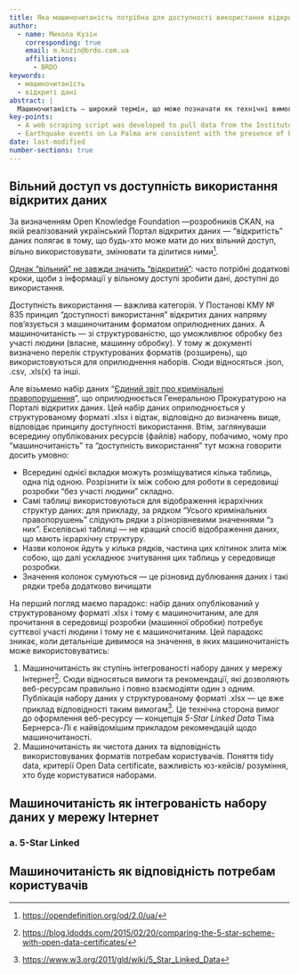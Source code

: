 ```yaml
---
title: Яка машиночитаність потрібна для доступності використання відкритих даних
author:
  - name: Микола Кузін
    corresponding: true
    email: m.kuzin@brdo.com.ua
    affiliations:
      - BRDO
keywords:
  - машиночитаність
  - відкриті дані
abstract: |
  Машиночитаність — широкий термін, що може позначати як технічні вимоги до оформлення веб-ресурсів (як 5-Star Linked Data), що уможливлює їхню автоматизовану взаємодію в мережі Інтернет, так і доступність автоматизованої обробки з боку кінцевих користувачів. За кожним з цих значень стоять різні стандарти та практики — і ці значення слід розрізняти між собою, готуючи набори відкритих даних до публікації. 
key-points:
  - A web scraping script was developed to pull data from the Instituto Geogràphico Nacional into a machine-readable form for analysis
  - Earthquake events on La Palma are consistent with the presence of both mantle and crustal reservoirs.
date: last-modified
number-sections: true
---
```


## Вільний доступ vs доступність використання відкритих даних

За визначенням Open Knowledge Foundation —розробників CKAN, на якій реалізований український Портал відкритих даних — "відкритість" даних полягає в тому, що будь-хто може мати до них вільний доступ, вільно використовувати, змінювати та ділитися ними[^1].

[^1]: <https://opendefinition.org/od/2.0/ua/>

[Однак "вільний" не завжди значить "відкритий"](https://aims.gitbook.io/open-data-mooc/unit-1-open-data-principles/lesson-1.1-what-is-open-data#id-5.-challenges): часто потрібні додаткові кроки, щоби з інформації у вільному доступі зробити дані, доступні до використання.

Доступність використання — важлива категорія. У Постанові КМУ № 835 принцип "доступності використання" відкритих даних напряму пов'язується з машиночитаним форматом оприлюднених даних. А машиночитаність — зі структурованістю, що уможливлює обробку без участі людини (власне, машинну обробку). У тому ж документі визначено перелік структурованих форматів (розширень), що використовуються для оприлюднення наборів. Сюди відносяться .json, .csv, .xls(x) та інші.

Але візьмемо набір даних "[Єдиний звіт про кримінальні правопорушення](https://data.gov.ua/dataset/8b9b1677-2407-454a-bfa7-76eb638c0ea1)", що оприлюднюється Генеральною Прокуратурою на Порталі відкритих даних. Цей набір даних оприлюднюється у структурованому форматі .xlsx і відтак, відповідно до визначень вище, відповідає принципу доступності використання. Втім, заглянуваши всередину опублікованих ресурсів (файлів) набору, побачимо, чому про "машиночитаність" та "доступність використання" тут можна говорити досить умовно:

-   Всередині однієї вкладки можуть розміщуватися кілька таблиць, одна під одною. Розрізнити їх між собою для роботи в середовищі розробки "без участі людини" складно.
-   Самі таблиці використовуються для відображення ієрархічних структур даних: для прикладу, за рядком "Усього кримінальних правопорушень" слідують рядки з різнорівневими значеннями "з них". Екселівські таблиці — не кращий спосіб відображення даних, що мають ієрархічну структуру.
-   Назви колонок йдуть у кілька рядків, частина цих клітинок злита між собою, що далі ускладнює зчитування цих таблиць у середовище розробки.
-   Значення колонок сумуються — це різновид дублювання даних і такі рядки треба додатково вичищати

На перший погляд маємо парадокс: набір даних опублікований у структурованому форматі .xlsx і тому є машиночитаним, але для прочитання в середовищі розробки (машинної обробки) потребує суттєвої участі людини і тому не є машиночитаним. Цей парадокс зникає, коли детальніше дивимося на значення, в яких машиночитаність може використовуватись:

1.  Машиночитаність як ступінь інтегрованості набору даних у мережу Інтернет[^2]. Сюди відносяться вимоги та рекомендації, які дозволяють веб-ресурсам правильно і повно взаємодіяти один з одним. Публікація набору даних у структурованому форматі .xlsx — це вже приклад відповідності таким вимогам[^3]. Це технічна сторона вимог до оформлення веб-ресурсу — концепція *5-Star Linked Data* Тіма Бернерса-Лі є найвідомішим прикладом рекомендацій щодо машиночитаності.
2.  Машиночитаність як чистота даних та відповідність використовуваних форматів потребам користувачів. Поняття tidy data, критерії Open Data certificate, важливість юз-кейсів/ розуміння, хто буде користуватися наборами.

[^2]: <https://blog.ldodds.com/2015/02/20/comparing-the-5-star-scheme-with-open-data-certificates/>

[^3]: <https://www.w3.org/2011/gld/wiki/5_Star_Linked_Data>

## Машиночитаність як інтегрованість набору даних у мережу Інтернет

### а. 5-Star Linked 

## Машиночитаність як відповідність потребам користувачів {#sec-data-methods}
